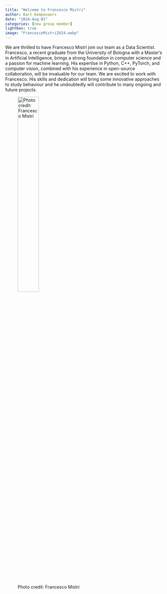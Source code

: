 ```yaml
---
title: "Welcome to Francesco Mistri" 
author: Bart Kempenaers
date: "2024-Aug-01"
categories: [new group member]
lightbox: true
image: "FrancescoMistri2024.webp"
---
```



We are thrilled to have Francesco Mistri join our team as a Data Scientist. Francesco, a recent graduate from the University of Bologna with a Master's in Artificial Intelligence, brings a strong foundation in computer science and a passion for machine learning. His expertise in Python, C++, PyTorch, and computer vision, combined with his experience in open-source collaboration, will be invaluable for our team. We are excited to work with Francesco. His skills and dedication will bring some innovative approaches to study behaviour and he undoubtedly will contribute to many ongoing and future projects.




![Photo credit: Francesco Mistri](FrancescoMistri2024.webp){width=40%}

